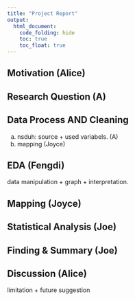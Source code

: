 ```yaml
---
title: "Project Report"
output: 
  html_document:
    code_folding: hide
    toc: true
    toc_float: true
---
```

## Motivation (Alice)

## Research Question (A)

## Data Process AND Cleaning
  a. nsduh: source + used variabels. (A)
  b. mapping (Joyce)
  
## EDA  (Fengdi)
  data manipulation + graph + interpretation. 


## Mapping (Joyce)



## Statistical Analysis (Joe)


## Finding & Summary (Joe)


## Discussion (Alice)
   limitation + future suggestion 



